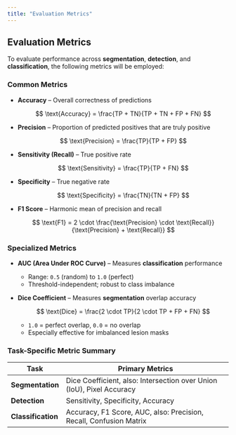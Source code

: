 ```yaml
---
title: "Evaluation Metrics"
---
```


## Evaluation Metrics

To evaluate performance across **segmentation**, **detection**, and **classification**, the following metrics will be employed:

### Common Metrics

- **Accuracy** – Overall correctness of predictions

  $$
  \text{Accuracy} = \frac{TP + TN}{TP + TN + FP + FN}
  $$

- **Precision** – Proportion of predicted positives that are truly positive

  $$
  \text{Precision} = \frac{TP}{TP + FP}
  $$

- **Sensitivity (Recall)** – True positive rate

  $$
  \text{Sensitivity} = \frac{TP}{TP + FN}
  $$

- **Specificity** – True negative rate

  $$
  \text{Specificity} = \frac{TN}{TN + FP}
  $$

- **F1 Score** – Harmonic mean of precision and recall

  $$
  \text{F1} = 2 \cdot \frac{\text{Precision} \cdot \text{Recall}}{\text{Precision} + \text{Recall}}
  $$

### Specialized Metrics

- **AUC (Area Under ROC Curve)** – Measures **classification** performance

  - Range: `0.5` (random) to `1.0` (perfect)
  - Threshold-independent; robust to class imbalance

- **Dice Coefficient** – Measures **segmentation** overlap accuracy

  $$
  \text{Dice} = \frac{2 \cdot TP}{2 \cdot TP + FP + FN}
  $$

  - `1.0` = perfect overlap, `0.0` = no overlap
  - Especially effective for imbalanced lesion masks

### Task-Specific Metric Summary

| **Task**           | **Primary Metrics**                                             |
| ------------------ | --------------------------------------------------------------- |
| **Segmentation**   | Dice Coefficient, also: Intersection over Union (IoU), Pixel Accuracy |
| **Detection**      | Sensitivity, Specificity, Accuracy                              |
| **Classification** | Accuracy, F1 Score, AUC, also: Precision, Recall, Confusion Matrix    |
